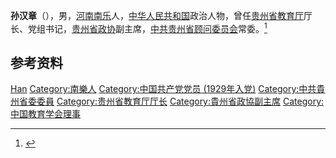 '''孙汉章'''（{{bd|1911年||1999年}}），男，[[河南|河南]][[南乐|南乐]]人，[[中华人民共和国|中华人民共和国]]政治人物，曾任[[贵州省教育厅|贵州省教育厅]]厅长、党组书记，[[贵州省政协|贵州省政协]]副主席，[[中共贵州省顾问委员会|中共贵州省顾问委员会]]常委。<ref>{{Cite book|title=贵州百科全书|author=孙淦, 庹文升, 何仁仲主编|publisher=中国大百科全书出版社|year=2005|isbn=9787500074069|location=贵阳|pages=}}</ref>

== 参考资料 ==
{{reflist}}

{{Navboxes
| title  = 孙汉章在[[中国教育学会|中国教育学会]]的职务
| list1  =
{{中国教育学会第一届理事会}}
}}

{{Authority control}}
{{DEFAULTSORT:Sun孙}}
[[Category:孙姓|Han]]
[[Category:南樂人|Category:南樂人]]
[[Category:中国共产党党员_(1929年入党)|Category:中国共产党党员 (1929年入党)]]
[[Category:中共貴州省委委員|Category:中共貴州省委委員]]
[[Category:贵州省教育厅厅长|Category:贵州省教育厅厅长]]
[[Category:貴州省政協副主席|Category:貴州省政協副主席]]
[[Category:中国教育学会理事|Category:中国教育学会理事]]

{{中国人物小作品}}